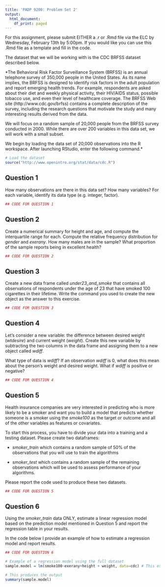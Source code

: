 ```yaml
---
title: 'PADP 9200: Problem Set 2'
output:
  html_document:
    df_print: paged
---
```


For this assignment, please submit EITHER a .r or .Rmd file via the ELC by Wednesday, February 13th by 5:00pm. If you would like you can use this .Rmd file as a template and fill in the code.

The dataset that we will be working with is the CDC BRFSS dataset described below. 

*The Behavioral Risk Factor Surveillance System (BRFSS) is an annual telephone survey of 350,000 people in the United States. As its name implies, the BRFSS is designed to identify risk factors in the adult population and report emerging health trends. For example, respondents are asked about their diet and weekly physical activity, their HIV/AIDS status, possible tobacco use, and even their level of healthcare coverage. The BRFSS Web site (http://www.cdc.gov/brfss) contains a complete description of the survey, including the research questions that motivate the study and many interesting results derived from the data.

We will focus on a random sample of 20,000 people from the BRFSS survey conducted in 2000. While there are over 200 variables in this data set, we will work with a small subset.

We begin by loading the data set of 20,000 observations into the R workspace. After launching RStudio, enter the following command.*

```r
# Load the dataset
source("http://www.openintro.org/stat/data/cdc.R")
```

## Question 1

How many observations are there in this data set? How many variables? For each variable, identify its data type (e.g. integer, factor).

```r
## CODE FOR QUESTION 1


```

## Question 2

Create a numerical summary for height and age, and compute the interquartile range for each. Compute the relative frequency distribution for *gender* and *exerany*. How many males are in the sample? What proportion of the sample reports being in excellent health?

```r
## CODE FOR QUESTION 2


```


## Question 3

Create a new data frame called *under23_and_smoke* that contains all observations of respondents under the age of 23 that have smoked 100 cigarettes in their lifetime. Write the command you used to create the new object as the answer to this exercise.

```r
## CODE FOR QUESTION 3


```

## Question 4

Let’s consider a new variable: the difference between desired weight (*wtdesire*) and current weight (*weight*). Create this new variable by subtracting the two columns in the data frame and assigning them to a new object called *wdiff*.

What type of data is *wdiff*? If an observation *wdiff* is 0, what does this mean about the person’s weight and desired weight. What if *wdiff* is positive or negative?


```r
## CODE FOR QUESTION 4


```

## Question 5

Health insurance companies are very interested in predicting who is more likely to be a smoker and want you to build a model that predicts whether someone is a smoker using the *smoke100* as the target or outcome and all of the other variables as features or covariates. 

To start this process, you have to divide your data into a training and a testing dataset. Please create two dataframes:

- *smoker_train* which contains a random sample of 50% of the observations that you will use to train the algorithms

- *smoker_test* which contains a random sample of the remaining observations which will be used to assess performance of your algorithms. 

Please report the code used to produce these two datasets.
```r
## CODE FOR QUESTION 5


```

## Question 6

Using the *smoker_train* data ONLY, estimate a linear regression model based on the prediction model mentioned in Question 5 and report the regression table in your results. 

In the code below I provide an example of how to estimate a regression model and report results.

```r
## CODE FOR QUESTION 6

# Example of a regression model using the full dataset
sample.model = lm(smoke100~exerany+height + weight, data=cdc) # This estmiates the model

# This produces the output
summary(sample.model)


```




